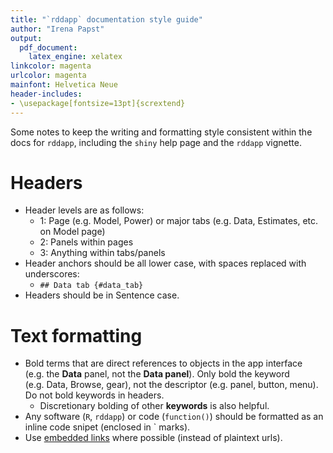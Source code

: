 ```yaml
---
title: "`rddapp` documentation style guide"
author: "Irena Papst"
output:
  pdf_document:
    latex_engine: xelatex
linkcolor: magenta
urlcolor: magenta
mainfont: Helvetica Neue
header-includes:
- \usepackage[fontsize=13pt]{scrextend}
---
```


Some notes to keep the writing and formatting style consistent within the docs for `rddapp`, including the `shiny` help page and the `rddapp` vignette.

# Headers
* Header levels are as follows:
    + 1: Page (e.g. Model, Power) or major tabs (e.g. Data, Estimates, etc. on Model page)
    + 2: Panels within pages
    + 3: Anything within tabs/panels
* Header anchors should be all lower case, with spaces replaced with underscores:
    + `## Data tab {#data_tab}`
* Headers should be in Sentence case.

# Text formatting

* Bold terms that are direct references to objects in the app interface (e.g. the **Data** panel, not the **Data panel**). Only bold the keyword (e.g. Data, Browse, gear), not the descriptor (e.g. panel, button, menu). Do not bold keywords in headers.
     * Discretionary bolding of other **keywords** is also helpful.
* Any software (`R`, `rddapp`) or code (`function()`) should be formatted as an inline code snipet (enclosed in \` marks).
* Use [embedded links](https://www.warnerbros.com/archive/spacejam/movie/jam.html) where possible (instead of plaintext urls).
